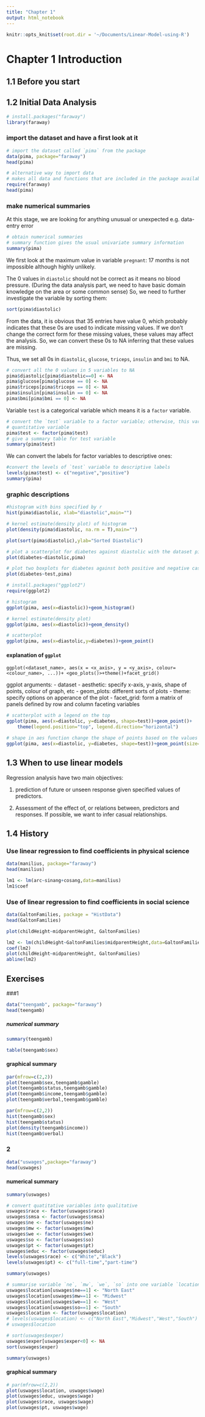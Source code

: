 ```yaml
---
title: "Chapter 1"
output: html_notebook
---
```


```r
knitr::opts_knit$set(root.dir = '~/Documents/Linear-Model-using-R')
```

# Chapter 1 Introduction 

## 1.1 Before you start

## 1.2 Initial Data Analysis

```r
# install.packages("faraway")
library(faraway)
```
### import the dataset and have a first look at it

```r
# import the dataset called `pima` from the package
data(pima, package="faraway")
head(pima)
```

```r
# alternative way to import data
# makes all data and functions that are included in the package available
require(faraway)
head(pima)
```

### make numerical summaries

At this stage, we are looking for anything unusual or unexpected
e.g. data-entry error

```r
# obtain numerical summaries
# summary function gives the usual univariate summary information 
summary(pima)
```

We first look at the maximum value in variable `pregnant`: 17 months is not impossible although highly unlikely. 

The 0 values in `diastolic` should not be correct as it means no blood pressure. (During the data analysis part, we need to have basic domain knowledge on the area or some common sense) So, we need to further investigate the variable by sorting them:

```r
sort(pima$diastolic)
```

From the data, it is obvious that 35 entries have value 0, which probably indicates that these 0s are used to indicate missing values. If we don't change the correct form for these missing values, these values may affect the analysis. So, we can convert these 0s to NA inferring that these values are missing.

Thus, we set all 0s in `diastolic`, `glucose`, `triceps`, `insulin` and `bmi` to NA.

```r
# convert all the 0 values in 5 variables to NA
pima$diastolic[pima$diastolic==0] <- NA
pima$glucose[pima$glucose == 0] <- NA
pima$triceps[pima$triceps == 0] <- NA
pima$insulin[pima$insulin == 0] <- NA
pima$bmi[pima$bmi == 0] <- NA
```

Variable `test` is a categorical variable which means it is a `factor` variable.

```r
# convert the `test` variable to a factor variable; otherwise, this variable will be treated as a 
# quantitative variable
pima$test <- factor(pima$test)
# give a summary table for test variable
summary(pima$test)
```

We can convert the labels for factor variables to descriptive ones:

```r
#convert the levels of `test` variable to descriptive labels
levels(pima$test) <- c("negative","positive")
summary(pima)
```

### graphic descriptions

```r
#histogram with bins specified by r
hist(pima$diastolic, xlab="diastolic",main="")
```

```r
# kernel estimate(density plot) of histogram
plot(density(pima$diastolic, na.rm = T),main="")
```

```r
plot(sort(pima$diastolic),ylab="Sorted Diastolic")
```

```r
# plot a scatterplot for diabetes against diastolic with the dataset pima
plot(diabetes~diastolic,pima)
```

```r
# plot two boxplots for diabetes against both positive and negative cases
plot(diabetes~test,pima)
```

```r
# install.packages("ggplot2")
require(ggplot2)
```

```r
# histogram
ggplot(pima, aes(x=diastolic))+geom_histogram()
```

```r
# kernel estimate(density plot)
ggplot(pima, aes(x=diastolic))+geom_density()
```

```r
# scatterplot
ggplot(pima, aes(x=diastolic,y=diabetes))+geom_point()
```

#### explanation of `ggplot`

`ggplot(<dataset_name>, aes(x = <x_axis>, y = <y_axis>, colour=<colour_name>, ...))+ <geo_plots()>+theme()+facet_grid()`

ggplot arguments:
    - dataset
    - aesthetic: specify x-axis, y-axis, shape of points, colour of graph, etc
    - geom_plots: different sorts of plots
    - theme: specify options on apperance of the plot
    - facet_grid: form a matrix of panels defined by row and column faceting variables

```r
# scatterplot with a legend on the top
ggplot(pima, aes(x=diastolic, y=diabetes, shape=test))+geom_point()+
    theme(legend.position="top", legend.direction="horizontal")
```

```r
# shape in aes function change the shape of points based on the values of test variable
ggplot(pima, aes(x=diastolic, y=diabetes, shape=test))+geom_point(size=1)+facet_grid(~test)
```

## 1.3 When to use linear models

Regression analysis have two main objectives:

1. prediction of future or unseen response given specified values of predictors.

2. Assessment of the effect of, or relations between, predictors and responses. If possible, we want to infer casual relationships.

## 1.4 History

### Use linear regression to find coefficients in physical science

```r
data(manilius, package="faraway")
head(manilius)
```

```r
lm1 <- lm(arc~sinang+cosang,data=manilius)
lm1$coef
```

### Use of linear regression to find coefficients in social science

```r
data(GaltonFamilies, package = "HistData")
head(GaltonFamilies)
```

```r
plot(childHeight~midparentHeight, GaltonFamilies)
```

```r
lm2 <- lm(childHeight~GaltonFamilies$midparentHeight,data=GaltonFamilies)
coef(lm2)
plot(childHeight~midparentHeight, GaltonFamilies)
abline(lm2)
```


## Exercises

###1 

```r
data("teengamb", package="faraway")
head(teengamb)
```

##### numerical summary

```r
summary(teengamb)
```

```r
table(teengamb$sex)
```


#### graphical summary

```r
par(mfrow=c(2,2))
plot(teengamb$sex,teengamb$gamble)
plot(teengamb$status,teengamb$gamble)
plot(teengamb$income,teengamb$gamble)
plot(teengamb$verbal,teengamb$gamble)
```

```r
par(mfrow=c(2,2))
hist(teengamb$sex)
hist(teengamb$status)
plot(density(teengamb$income))
hist(teengamb$verbal)
```

### 2

```r
data("uswages",package="faraway")
head(uswages)
```

#### numerical summary

```r
summary(uswages)
```

```r
# convert quatitative variables into qualitative
uswages$race <- factor(uswages$race)
uswages$smsa <- factor(uswages$smsa)
uswages$ne <- factor(uswages$ne)
uswages$mw <- factor(uswages$mw)
uswages$we <- factor(uswages$we)
uswages$so <- factor(uswages$so)
uswages$pt <- factor(uswages$pt)
uswages$educ <- factor(uswages$educ)
levels(uswages$race) <- c("White","Black")
levels(uswages$pt) <- c("full-time","part-time")
```

```r
summary(uswages)
```

```r
# summarise variable `ne`, `mw`, `we`, `so` into one variable `location`
uswages$location[uswages$ne==1] <- "North East"
uswages$location[uswages$mw==1] <- "Midwest"
uswages$location[uswages$we==1] <- "West"
uswages$location[uswages$so==1] <- "South"
uswages$location <- factor(uswages$location)
# levels(uswages$location) <- c("North East","Midwest","West","South")
# uswages$location
```

```r
# sort(uswages$exper)
uswages$exper[uswages$exper<0] <- NA
sort(uswages$exper)
```

```r
summary(uswages)
```

#### graphical summary

```r
# par(mfrow=c(2,2))
plot(uswages$location, uswages$wage)
plot(uswages$educ, uswages$wage)
plot(uswages$race, uswages$wage)
plot(uswages$pt, uswages$wage)
```